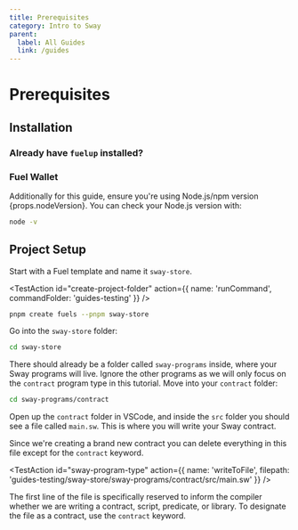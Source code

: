 ```yaml
---
title: Prerequisites
category: Intro to Sway
parent:
  label: All Guides
  link: /guides
---
```


# Prerequisites

## Installation

<TextImport
  file="../installation/index.mdx"
  comment="install_fuelup"
  commentType="{/*"
/>

<CodeImport
  file="../installation/index.mdx"
  comment="install_fuelup_command"
  commentType="{/*"
  lang="sh"
  trim="true"
/>

<TextImport
  file="../counter-dapp/building-a-smart-contract.mdx"
  comment="install_help"
  commentType="{/*"
/>

<TextImport
  file="../installation/index.mdx"
  comment="install_VSCode_extensions"
  commentType="{/*"
/>

### Already have `fuelup` installed?

<TextImport
  file="../counter-dapp/building-a-smart-contract.mdx"
  comment="already_installed"
  commentType="{/*"
/>

### Fuel Wallet

<TextImport
  file="../counter-dapp/building-a-frontend.mdx"
  comment="install_wallet"
  commentType="{/*"
/>

Additionally for this guide, ensure you're using Node.js/npm version {props.nodeVersion}.
You can check your Node.js version with:

```sh
node -v
```

## Project Setup

Start with a Fuel template and name it `sway-store`.

<TestAction
id="create-project-folder"
action={{
  name: 'runCommand',
  commandFolder: 'guides-testing'
}}
/>

```sh
pnpm create fuels --pnpm sway-store
```

Go into the `sway-store` folder:

```sh
cd sway-store
```

There should already be a folder called `sway-programs` inside, where your Sway programs will live. Ignore the other programs as we will only focus on the `contract` program type in this tutorial. Move into your `contract` folder:

```sh
cd sway-programs/contract
```

Open up the `contract` folder in VSCode, and inside the `src` folder you should see a file called `main.sw`. This is where you will write your Sway contract.

Since we're creating a brand new contract you can delete everything in this file except for the `contract` keyword.

<TestAction
id="sway-program-type"
action={{
  name: 'writeToFile',
  filepath: 'guides-testing/sway-store/sway-programs/contract/src/main.sw'
}}
/>

<CodeImport
  file="../../examples/intro-to-sway/sway-store/sway-programs/contract/src/main.sw"
  comment="contract"
  commentType="//"
  lang="sway"
/>

The first line of the file is specifically reserved to inform the compiler whether we are writing a contract, script, predicate, or library. To designate the file as a contract, use the `contract` keyword.
